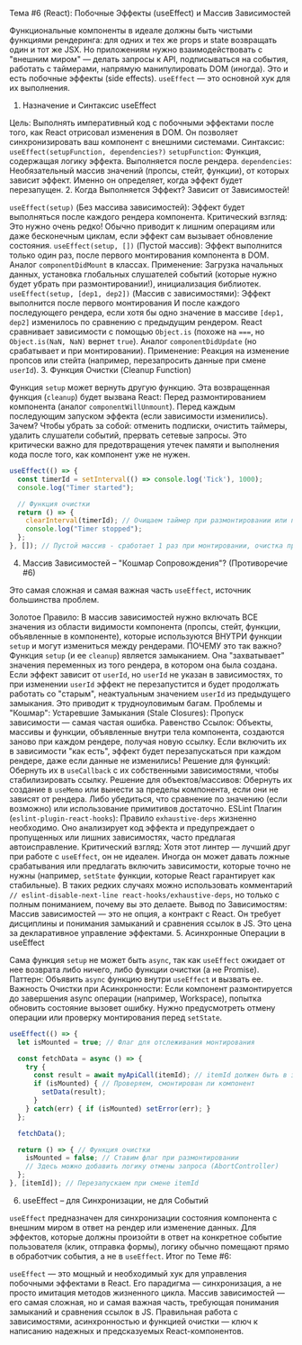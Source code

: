 Тема #6 (React): Побочные Эффекты (useEffect) и Массив Зависимостей

Функциональные компоненты в идеале должны быть чистыми функциями рендеринга: для одних и тех же props и state возвращать один и тот же JSX. Но приложениям нужно взаимодействовать с "внешним миром" — делать запросы к API, подписываться на события, работать с таймерами, напрямую манипулировать DOM (иногда). Это и есть побочные эффекты (side effects). `useEffect` — это основной хук для их выполнения.

1. Назначение и Синтаксис useEffect

Цель: Выполнять императивный код с побочными эффектами после того, как React отрисовал изменения в DOM. Он позволяет синхронизировать ваш компонент с внешними системами.
Синтаксис: `useEffect(setupFunction, dependencies?)`
`setupFunction`: Функция, содержащая логику эффекта. Выполняется после рендера.
`dependencies`: Необязательный массив значений (пропсы, стейт, функции), от которых зависит эффект. Именно он определяет, когда эффект будет перезапущен.
2. Когда Выполняется Эффект? Зависит от Зависимостей!

`useEffect(setup)` (Без массива зависимостей): Эффект будет выполняться после каждого рендера компонента. Критический взгляд: Это нужно очень редко! Обычно приводит к лишним операциям или даже бесконечным циклам, если эффект сам вызывает обновление состояния.
`useEffect(setup, [])` (Пустой массив): Эффект выполнится только один раз, после первого монтирования компонента в DOM. Аналог `componentDidMount` в классах.
Применение: Загрузка начальных данных, установка глобальных слушателей событий (которые нужно будет убрать при размонтировании!), инициализация библиотек.
`useEffect(setup, [dep1, dep2])` (Массив с зависимостями): Эффект выполнится после первого монтирования И после каждого последующего рендера, если хотя бы одно значение в массиве `[dep1, dep2]` изменилось по сравнению с предыдущим рендером. React сравнивает зависимости с помощью `Object.is` (похоже на `===`, но `Object.is(NaN, NaN)` вернет `true`). Аналог `componentDidUpdate` (но срабатывает и при монтировании).
Применение: Реакция на изменение пропсов или стейта (например, перезапросить данные при смене `userId`).
3. Функция Очистки (Cleanup Function)

Функция `setup` может вернуть другую функцию. Эта возвращенная функция (`cleanup`) будет вызвана React:
Перед размонтированием компонента (аналог `componentWillUnmount`).
Перед каждым последующим запуском эффекта (если зависимости изменились).
Зачем? Чтобы убрать за собой: отменить подписки, очистить таймеры, удалить слушатели событий, прервать сетевые запросы. Это критически важно для предотвращения утечек памяти и выполнения кода после того, как компонент уже не нужен.

```typescript
useEffect(() => {
  const timerId = setInterval(() => console.log('Tick'), 1000);
  console.log("Timer started");

  // Функция очистки
  return () => {
    clearInterval(timerId); // Очищаем таймер при размонтировании или перезапуске эффекта
    console.log("Timer stopped");
  };
}, []); // Пустой массив - сработает 1 раз при монтировании, очистка при размонтировании
```

4. Массив Зависимостей – "Кошмар Сопровождения"? (Противоречие #6)

Это самая сложная и самая важная часть `useEffect`, источник большинства проблем.

Золотое Правило: В массив зависимостей нужно включать ВСЕ значения из области видимости компонента (пропсы, стейт, функции, объявленные в компоненте), которые используются ВНУТРИ функции `setup` и могут измениться между рендерами.
ПОЧЕМУ это так важно? Функция `setup` (и ее `cleanup`) является замыканием. Она "захватывает" значения переменных из того рендера, в котором она была создана. Если эффект зависит от `userId`, но `userId` не указан в зависимостях, то при изменении `userId` эффект не перезапустится и будет продолжать работать со "старым", неактуальным значением `userId` из предыдущего замыкания. Это приводит к трудноуловимым багам.
Проблемы и "Кошмар":
Устаревшие Замыкания (Stale Closures): Пропуск зависимости — самая частая ошибка.
Равенство Ссылок: Объекты, массивы и функции, объявленные внутри тела компонента, создаются заново при каждом рендере, получая новую ссылку. Если включить их в зависимости "как есть", эффект будет перезапускаться при каждом рендере, даже если данные не изменились!
Решение для функций: Обернуть их в `useCallback` с их собственными зависимостями, чтобы стабилизировать ссылку.
Решение для объектов/массивов: Обернуть их создание в `useMemo` или вынести за пределы компонента, если они не зависят от рендера. Либо убедиться, что сравнение по значению (если возможно) или использование примитивов достаточно.
ESLint Плагин (`eslint-plugin-react-hooks`): Правило `exhaustive-deps` жизненно необходимо. Оно анализирует код эффекта и предупреждает о пропущенных или лишних зависимостях, часто предлагая автоисправление. Критический взгляд: Хотя этот линтер — лучший друг при работе с `useEffect`, он не идеален. Иногда он может давать ложные срабатывания или предлагать включить зависимости, которые точно не нужны (например, `setState` функции, которые React гарантирует как стабильные). В таких редких случаях можно использовать комментарий `// eslint-disable-next-line react-hooks/exhaustive-deps`, но только с полным пониманием, почему вы это делаете.
Вывод по Зависимостям: Массив зависимостей — это не опция, а контракт с React. Он требует дисциплины и понимания замыканий и сравнения ссылок в JS. Это цена за декларативное управление эффектами.
5. Асинхронные Операции в useEffect

Сама функция `setup` не может быть `async`, так как `useEffect` ожидает от нее возврата либо ничего, либо функции очистки (а не Promise).
Паттерн: Объявить `async` функцию внутри `useEffect` и вызвать ее.
Важность Очистки при Асинхронности: Если компонент размонтируется до завершения async операции (например, Workspace), попытка обновить состояние вызовет ошибку. Нужно предусмотреть отмену операции или проверку монтирования перед `setState`.

```typescript
useEffect(() => {
  let isMounted = true; // Флаг для отслеживания монтирования

  const fetchData = async () => {
    try {
      const result = await myApiCall(itemId); // itemId должен быть в зависимостях!
      if (isMounted) { // Проверяем, смонтирован ли компонент
        setData(result);
      }
    } catch(err) { if (isMounted) setError(err); }
  };

  fetchData();

  return () => { // Функция очистки
    isMounted = false; // Ставим флаг при размонтировании
    // Здесь можно добавить логику отмены запроса (AbortController)
  };
}, [itemId]); // Перезапускаем при смене itemId
```

6. useEffect – для Синхронизации, не для Событий

`useEffect` предназначен для синхронизации состояния компонента с внешним миром в ответ на рендер или изменение данных.
Для эффектов, которые должны произойти в ответ на конкретное событие пользователя (клик, отправка формы), логику обычно помещают прямо в обработчик события, а не в `useEffect`.
Итог по Теме #6:

`useEffect` — это мощный и необходимый хук для управления побочными эффектами в React. Его парадигма — синхронизация, а не просто имитация методов жизненного цикла. Массив зависимостей — его самая сложная, но и самая важная часть, требующая понимания замыканий и сравнения ссылок в JS. Правильная работа с зависимостями, асинхронностью и функцией очистки — ключ к написанию надежных и предсказуемых React-компонентов.